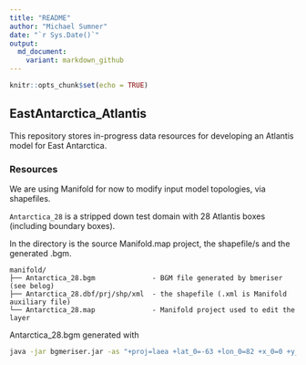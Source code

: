 ```yaml
---
title: "README"
author: "Michael Sumner"
date: "`r Sys.Date()`"
output:
  md_document:
    variant: markdown_github
---
```


```r
knitr::opts_chunk$set(echo = TRUE)
```

## EastAntarctica_Atlantis

This repository stores in-progress data resources for developing an Atlantis model for East Antarctica. 

### Resources

We are using Manifold for now to modify input model topologies, via shapefiles. 

`Antarctica_28` is a stripped down test domain with 28 Atlantis boxes (including boundary boxes). 

In the directory is the source Manifold.map project, the shapefile/s and the generated .bgm. 

```
manifold/
├── Antarctica_28.bgm              - BGM file generated by bmeriser (see belog)
├── Antarctica_28.dbf/prj/shp/xml  - the shapefile (.xml is Manifold auxiliary file)
└── Antarctica_28.map              - Manifold project used to edit the layer
```

Antarctica_28.bgm generated with 

```bash
java -jar bgmeriser.jar -as "+proj=laea +lat_0=-63 +lon_0=82 +x_0=0 +y_0=0 +datum=WGS84 +units=m +no_defs +ellps=WGS84"  Antarctica_28.shp
 ```
 
 
 